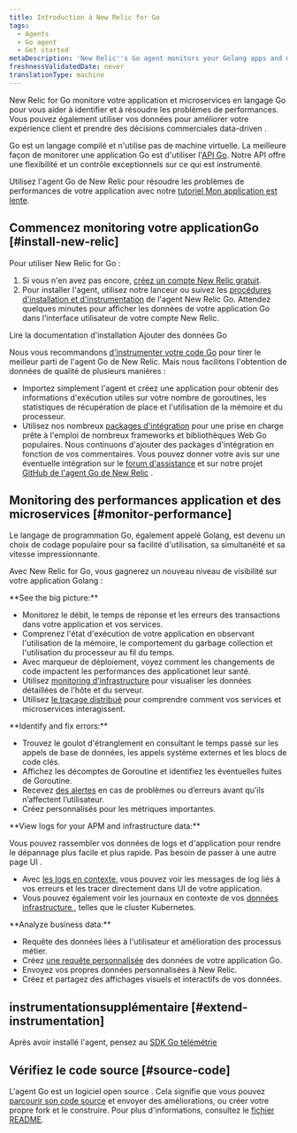 ```yaml
---
title: Introduction à New Relic for Go
tags:
  - Agents
  - Go agent
  - Get started
metaDescription: 'New Relic''s Go agent monitors your Golang apps and microservices, and helps you identify and solve performance issues.'
freshnessValidatedDate: never
translationType: machine
---
```


New Relic for Go monitore votre application et microservices en langage Go pour vous aider à identifier et à résoudre les problèmes de performances. Vous pouvez également utiliser vos données pour améliorer votre expérience client et prendre des décisions commerciales data-driven .

Go est un langage compilé et n&apos;utilise pas de machine virtuelle. La meilleure façon de monitorer une application Go est d&apos;utiliser l&apos;[API Go](/docs/agents/go-agent/api-guides/guide-using-go-agent-api). Notre API offre une flexibilité et un contrôle exceptionnels sur ce qui est instrumenté.

Utilisez l&apos;agent Go de New Relic pour résoudre les problèmes de performances de votre application avec notre [tutoriel Mon application est lente](/docs/journey-app-slow/root-causes/).

## Commencez monitoring votre applicationGo [#install-new-relic]

Pour utiliser New Relic for Go :

1. Si vous n&apos;en avez pas encore, [créez un compte New Relic gratuit](https://newrelic.com/signup).
2. Pour installer l&apos;agent, utilisez notre lanceur ou suivez les [procédures d&apos;installation et d&apos;instrumentation](/docs/agents/go-agent/get-started/get-new-relic-go) de l&apos;agent New Relic Go. Attendez quelques minutes pour afficher les données de votre application Go dans l’interface utilisateur de votre compte New Relic.

<ButtonGroup>
  <ButtonLink role="button" to="/docs/agents/go-agent/installation/install-new-relic-go" variant="normal">
    Lire la documentation d&apos;installation
  </ButtonLink>

  <ButtonLink role="button" to="https://one.newrelic.com/launcher/nr1-core.settings?pane=eyJuZXJkbGV0SWQiOiJ0dWNzb24ucGxnLWluc3RydW1lbnQtZXZlcnl0aGluZyJ9&cards[0]=eyJuZXJkbGV0SWQiOiJzZXR1cC1uZXJkbGV0cy5zZXR1cC1nby1pbnRlZ3JhdGlvbiIsImFjY291bnRJZCI6MjY0MDQwOX0=&platform[accountId]=1" variant="primary">
    Ajouter des données Go
  </ButtonLink>
</ButtonGroup>

Nous vous recommandons [d&apos;instrumenter votre code Go](/docs/apm/agents/go-agent/instrumentation/instrument-go-transactions) pour tirer le meilleur parti de l&apos;agent Go de New Relic. Mais nous facilitons l&apos;obtention de données de qualité de plusieurs manières :

* Importez simplement l&apos;agent et créez une application pour obtenir des informations d&apos;exécution utiles sur votre nombre de goroutines, les statistiques de récupération de place et l&apos;utilisation de la mémoire et du processeur.
* Utilisez nos nombreux [packages d&apos;intégration](/docs/agents/go-agent/get-started/go-agent-compatibility-requirements#frameworks) pour une prise en charge prête à l&apos;emploi de nombreux frameworks et bibliothèques Web Go populaires. Nous continuons d&apos;ajouter des packages d&apos;intégration en fonction de vos commentaires. Vous pouvez donner votre avis sur une éventuelle intégration sur le [forum d&apos;assistance](https://discuss.newrelic.com/tags/goagent) et sur notre projet [GitHub de l&apos;agent Go de New Relic](https://github.com/newrelic/go-agent/issues) .

## Monitoring des performances application et des microservices [#monitor-performance]

Le langage de programmation Go, également appelé Golang, est devenu un choix de codage populaire pour sa facilité d&apos;utilisation, sa simultanéité et sa vitesse impressionnante.

Avec New Relic for Go, vous gagnerez un nouveau niveau de visibilité sur votre application Golang :

<DNT>
  **See the big picture:**
</DNT>

* Monitorez le débit, le temps de réponse et les erreurs des transactions dans votre application et vos services.
* Comprenez l&apos;état d&apos;exécution de votre application en observant l&apos;utilisation de la mémoire, le comportement du garbage collection et l&apos;utilisation du processeur au fil du temps.
* Avec marqueur de déploiement, voyez comment les changements de code impactent les performances des applicationet leur santé.
* Utilisez [monitoring d&apos;infrastructure](/docs/infrastructure/new-relic-infrastructure/getting-started/introduction-new-relic-infrastructure) pour visualiser les données détaillées de l&apos;hôte et du serveur.
* Utilisez [le traçage distribué](/docs/apm/distributed-tracing/getting-started/introduction-distributed-tracing) pour comprendre comment vos services et microservices interagissent.

<DNT>
  **Identify and fix errors:**
</DNT>

* Trouvez le goulot d&apos;étranglement en consultant le temps passé sur les appels de base de données, les appels système externes et les blocs de code clés.
* Affichez les décomptes de Goroutine et identifiez les éventuelles fuites de Goroutine.
* Recevez [des alertes](/docs/alerts/alert-policies/understanding-alert-policies/alerting-new-relic) en cas de problèmes ou d’erreurs avant qu’ils n’affectent l’utilisateur.
* Créez <InlinePopover type="dashboards" />personnalisés pour les métriques importantes.

<DNT>
  **View logs for your APM and infrastructure data:**
</DNT>

Vous pouvez rassembler vos données de logs et d&apos;application pour rendre le dépannage plus facile et plus rapide. Pas besoin de passer à une autre page UI .

* Avec [les logs en contexte](/docs/logs/logs-context/configure-logs-context-go/), vous pouvez voir les messages de log liés à vos erreurs et les tracer directement dans UI de votre application.
* Vous pouvez également voir les journaux en contexte de vos [données infrastructure ](/docs/logs/forward-logs/forward-your-logs-using-infrastructure-agent/), telles que le cluster Kubernetes.

<DNT>
  **Analyze business data:**
</DNT>

* Requête des données liées à l&apos;utilisateur et amélioration des processus métier.
* Créez [une requête personnalisée](https://learn.newrelic.com/live-webinar-introduction-to-the-new-relic-telemetry-data-platform) des données de votre application Go.
* Envoyez vos propres données personnalisées à New Relic.
* Créez et partagez des affichages visuels et interactifs de vos données.

## instrumentationsupplémentaire [#extend-instrumentation]

Après avoir installé l&apos;agent, pensez au [SDK Go télémétrie](/docs/data-ingest-apis/get-data-new-relic/new-relic-sdks/telemetry-sdks-send-custom-telemetry-data-new-relic)

## Vérifiez le code source [#source-code]

L&apos;agent Go est un logiciel open source . Cela signifie que vous pouvez [parcourir son code source](https://github.com/newrelic/go-agent) et envoyer des améliorations, ou créer votre propre fork et le construire. Pour plus d&apos;informations, consultez le [fichier README](https://github.com/newrelic/go-agent/blob/master/README.md).